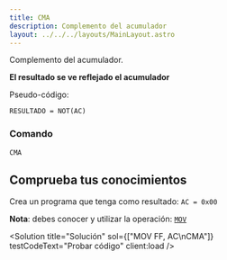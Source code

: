 ```yaml
---
title: CMA
description: Complemento del acumulador
layout: ../../../layouts/MainLayout.astro
---
```



Complemento del acumulador.

**El resultado se ve reflejado el acumulador**

Pseudo-código:
```
RESULTADO = NOT(AC)
```

### Comando

```
CMA
```

## Comprueba tus conocimientos

Crea un programa que tenga como resultado: `AC = 0x00`

**Nota**: debes conocer y utilizar la operación: [`MOV`](/es/operations/MOV)

<Solution title="Solución" sol={["MOV FF, AC\nCMA"]} testCodeText="Probar código" client:load />